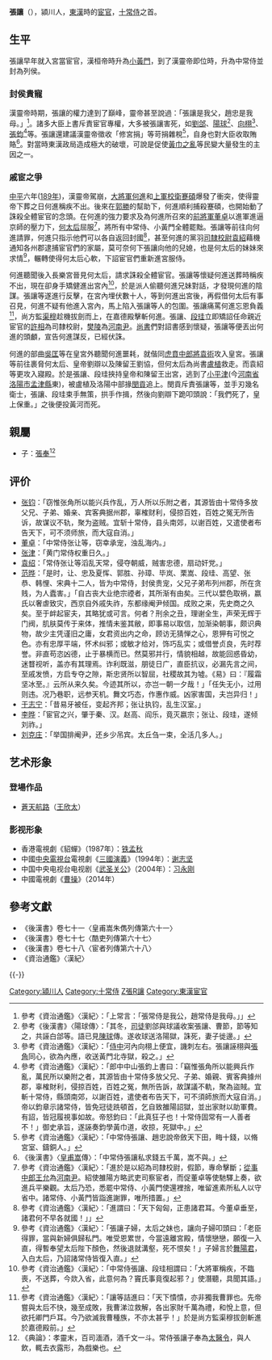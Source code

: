 {{Otheruses|張讓 (消歧義)}}
{{東亞男性歷史人物|名稱=張讓|身份=[[十常侍|十常侍]]|最高職務=[[中常侍|中常侍]]|朝代=[[東漢|東漢]]|主君=[[漢桓帝|漢桓帝]]→[[漢靈帝|漢靈帝]]→[[劉辯|弘農懷王劉辯]]|封爵=鄉侯→列侯|籍貫=[[潁川郡|潁川]]|逝世年=[[中平|中平]]六年([[189年|189年]])|逝世地點=[[小平津|小平津]]旁黃河|養子=[[張奉|張奉]]}}
'''張讓'''（{{bd|2世紀||189年||}}），潁川人，[[東漢|東漢]]時的[[宦官|宦官]]，[[十常侍|十常侍]]之首。

== 生平 ==
張讓早年就入宮當宦官，漢桓帝時升為[[小黃門|小黃門]]，到了漢靈帝即位時，升為中常侍並封為列侯。
===封侯貴寵===
漢靈帝時期，張讓的權力達到了巔峰，靈帝甚至說過：「張讓是我父，趙忠是我母。」<ref>參考《資治通鑑》〈漢紀〉：「上常言：「張常侍是我公，趙常侍是我母。」」</ref>。諸多大臣上書斥責宦官專權，大多被張讓害死，如[[劉郃|劉郃]]、[[陽球|陽球]]<ref>參考《後漢書》〈陽球傳〉：「其冬，[[司徒|司徒]]劉郃與球議收案張讓、曹節，節等知之，共誣白郃等。語已見[[陳球|陳球]]傳。遂收球送洛陽獄，誅死，妻子徙邊。」</ref>、[[向栩|向栩]]<ref>參考《資治通鑑》〈漢紀〉：「[[侍中|侍中]]河內向栩上便宜，譏刺左右。張讓誣栩與[[張角|張角]]同心，欲為內應，收送黃門北寺獄，殺之。」</ref>、[[張鈞_(東漢)|張鈞]]<ref>參考《資治通鑑》〈漢紀〉：「郎中中山張鈞上書曰：「竊惟張角所以能興兵作亂，萬民所以樂附之者，其源皆由十常侍多放父兄、子弟、婚親、賓客典據州郡，辜榷財利，侵掠百姓，百姓之冤，無所告訴，故謀議不軌，聚為盜賊。宜斬十常侍，縣頭南郊，以謝百姓，遣使者布告天下，可不須師旅而大寇自消。」帝以鈞章示諸常侍，皆免冠徒跣頓首，乞自致雒陽詔獄，並出家財以助軍費。有詔，皆冠履視事如故。帝怒鈞曰：「此真狂子也！十常侍固常有一人善者不！」御史承旨，遂誣奏鈞學黃巾道，收掠，死獄中。」</ref>等。張讓還建議漢靈帝徵收「修宮捐」等苛捐雜稅<ref>參考《資治通鑑》〈漢紀〉：「中常侍張讓、趙忠說帝斂天下田，畮十錢，以脩宮室、鑄銅人。」</ref>，自身也對大臣收取賄賂<ref>《後漢書》〈[[皇甫嵩|皇甫嵩]]傳〉：「中常侍張讓私求錢五千萬，嵩不與。」</ref>。對當時東漢政局造成極大的破壞，可說是促使[[黃巾之亂|黃巾之亂]]等民變大量發生的主因之一。
===戚宦之爭===
[[中平|中平]]六年([[189年|189年]])，漢靈帝駕崩，[[大將軍_(東亞)|大將軍]][[何進|何進]]和[[西園八校衛|上軍校衛]][[蹇碩|蹇碩]]爆發了衝突，使得靈帝下葬之日何進稱疾不出。後來在[[郭勝|郭勝]]的幫助下，何進順利捕殺蹇碩，也開始動了誅殺全體宦官的念頭。在何進的強力要求及為何進所召來的[[前將軍|前將軍]][[董卓|董卓]]以進軍進逼京師的壓力下，[[靈思皇后|何太后]]屈服<ref>參考《資治通鑑》〈漢紀〉：「進於是以紹為司隸校尉，假節，專命擊斷；[[從事中郎|從事中郎]][[王允|王允]]為[[河南尹|河南尹]]。紹使雒陽方略武吏司察宦者，而促董卓等使馳驛上奏，欲進兵平樂觀。太后乃恐，悉罷中常侍、小黃門使還裡捨，唯留進素所私人以守省中。諸常侍、小黃門皆詣進謝罪，唯所措置。」</ref>，將所有中常侍、小黃門全體罷黜。張讓等前往向何進請罪，何進只指示他們可以各自返回封國<ref>參考《資治通鑑》〈漢紀〉：「進謂曰：「天下匈匈，正患諸君耳。今董卓垂至，諸君何不早各就國！」」</ref>，甚至何進的黨羽[[司隸校尉|司隸校尉]][[袁紹|袁紹]]藉機通知各州郡逮捕宦官們的家屬，莫可奈何下張讓向他的兒媳，也是何太后的妹妹來求情<ref>參考《資治通鑑》〈漢紀〉：「張讓子婦，太后之妹也，讓向子婦叩頭曰：「老臣得罪，當與新婦俱歸私門。唯受恩累世，今當遠離宮殿，情懷戀戀，願復一入直，得暫奉望太后陛下顏色，然後退就溝壑，死不恨矣！」子婦言於[[舞陽君|舞陽君]]，入白太后，乃詔諸常侍皆復入直。」</ref>，輾轉使得何太后心軟，下詔宦官們重新進宮服侍。

何進聽聞後入長樂宮晉見何太后，請求誅殺全體宦官。張讓等懷疑何進送葬時稱疾不出，現在卻身手矯健進出宮內<ref>參考《資治通鑑》〈漢紀〉：「中常侍張讓、段珪相謂曰：「大將軍稱疾，不臨喪，不送葬，今欻入省，此意何為？竇氏事竟復起邪？」使潛聽，具聞其語。」</ref>，於是派人偷聽何進兄妹對話，才發現何進的陰謀。張讓等遂進行反擊，在宮內埋伏數十人，等到何進出宮後，再假借何太后有事召見，何進不疑有他進入宮內，馬上陷入張讓等人的包圍。張讓痛罵何進忘恩負義<ref>參考《資治通鑑》〈漢紀〉：「讓等詰進曰：「天下憒憒，亦非獨我曹罪也。先帝嘗與太后不快，幾至成敗，我曹涕泣救解，各出家財千萬為禮，和悅上意，但欲托卿門戶耳。今乃欲滅我曹種族，不亦太甚乎！」於是尚方監渠穆拔劍斬進於嘉德殿前。」</ref>，尚方監[[渠穆|渠穆]]趁機拔劍而上，在嘉德殿擊斬何進。張讓、[[段珪|段珪]]立即矯詔任命親近宦官的[[許相|許相]]為司隸校尉，[[樊陵|樊陵]]為[[河南尹|河南尹]]。[[尚書|尚書]]們對詔書感到懷疑，張讓等便丟出何進的頭顱，宣告何進謀反，已經伏誅。

何進的部曲[[吳匡|吳匡]]等在皇宮外聽聞何進噩耗，就偕同[[虎賁中郎將|虎賁中郎將]][[袁術|袁術]]攻入皇宮。張讓等前往裹脅何太后、皇帝劉辯以及陳留王劉協，但何太后為尚書[[盧植|盧植]]救走。而袁紹等更攻入寢殿。於是張讓、段珪挾持皇帝和陳留王出宮，逃到了[[小平津|小平津]](今[[河南省|河南省]][[洛陽市|洛陽市]][[孟津縣|孟津縣]]東)，被盧植及洛陽中部掾[[闵贡_(都亭侯)|閔貢]]追上。閔貢斥責張讓等，並手刃幾名衛士，張讓、段珪束手無策，拱手作揖，然後向劉辯下跪叩頭說：「我們死了，皇上保重。」之後便投黃河而死。

==親屬==
* 子：[[張奉|張奉]]<ref>《典論》：孝靈末，百司湎酒，酒千文一斗。常侍張讓子奉為[[太醫令|太醫令]]，與人飲，輒去衣露形，為戲樂也。</ref>

== 评价 ==
*[[张钧|张钧]]：「窃惟张角所以能兴兵作乱，万人所以乐附之者，其源皆由十常侍多放父兄、子弟、婚亲、宾客典据州郡，辜榷财利，侵掠百姓，百姓之冤无所告诉，故谋议不轨，聚为盗贼。宜斩十常侍，县头南郊，以谢百姓，又遣使者布告天下，可不须师旅，而大寇自消。」
*[[董卓|董卓]]：「中常侍张让等，窃幸承宠，浊乱海内。」
*[[张津|张津]]：「黄门常侍权重日久。」
*[[袁绍|袁绍]]：「常侍张让等滔乱天常，侵夺朝威，贼害忠德，扇动奸党。」
*[[范晔|范晔]]：「是时，让、忠及夏恽、郭胜、孙璋、毕岚、栗嵩、段珪、高望、张恭、韩悝、宋典十二人，皆为中常侍，封侯贵宠，父兄子弟布列州郡，所在贪贱，为人蠹害。」「自古丧大业绝宗禋者，其所渐有由矣。三代以嬖色取祸，嬴氏以奢虐致灾，西京自外戚失祚，东都缘阉尹倾国。成败之来，先史商之久矣。至于衅起宦夫，其略犹或可言。何者？刑余之丑，理谢全生，声荣无辉于门阀，肌肤莫传于来体，推情未鉴其敝，即事易以取信，加渐染朝事，颇识典物，故少主凭谨旧之庸，女君资出内之命，顾访无猜惮之心，恩狎有可悦之色。亦有忠厚平端，怀术纠邪；或敏才给对，饰巧乱实；或借誉贞良，先时荐誉。非直苟恣凶德，止于暴横而已。然莫邪并行，情貌相越，故能回惑昏幼，迷瞀视听，盖亦有其理焉。诈利既滋，朋徒日广，直臣抗议，必漏先言之间，至戚发愤，方启专夺之隙，斯忠贤所以智屈，社稷故其为墟。《易》曰：『履霜坚冰至。』云所从来久矣。今迹其所以，亦岂一朝一夕哉！」「任失无小，过用则违。况乃巷职，远参天机。舞文巧态，作惠作威。凶家害国，夫岂异归！」
*[[于志宁|于志宁]]：「昔易牙被任，变起齐邦；张让执钧，乱生汉室。」
*[[李晔|李晔]]：「宦官之兴，肇于秦、汉。赵高、阎乐，竟灭嬴宗；张让、段珪，遂倾刘祚。」
*[[刘克庄|刘克庄]]：「举国排阉尹，还乡少吊宾。太丘刍一束，全活几多人。」

== 艺术形象 ==
=== 登場作品 ===
*[[蒼天航路|蒼天航路]]（[[王欣太|王欣太]]）

=== 影视形象 ===
*香港電視劇《貂蟬》（1987年）：[[铁孟秋|铁孟秋]]
*中國[[中国中央电视台|中央電視台]]電視劇《[[三国演义_(电视剧)|三國演義]]》（1994年）：[[谢志坚|谢志坚]]
*中国中央电视台电视剧《[[武圣关公|武圣关公]]》（2004年）：[[习永刚|习永刚]]
*中國電視劇《[[曹操_(電視劇)|曹操]]》（2014年）

==參考文獻==
* 《後漢書》卷七十一〈皇甫嵩朱儁列傳第六十一〉
* 《後漢書》卷七十七〈酷吏列傳第六十七〉
* 《後漢書》卷七十八〈宦者列傳第六十八〉
* 《資治通鑑》〈漢紀〉
<references/>


{{-}}
{{十常侍}}

{{Authority control}}

[[Category:潁川人|Category:潁川人]]
[[Category:十常侍|Category:十常侍]]
[[Category:東漢自殺人物|Z張R讓]]
[[Category:東漢宦官|Category:東漢宦官]]